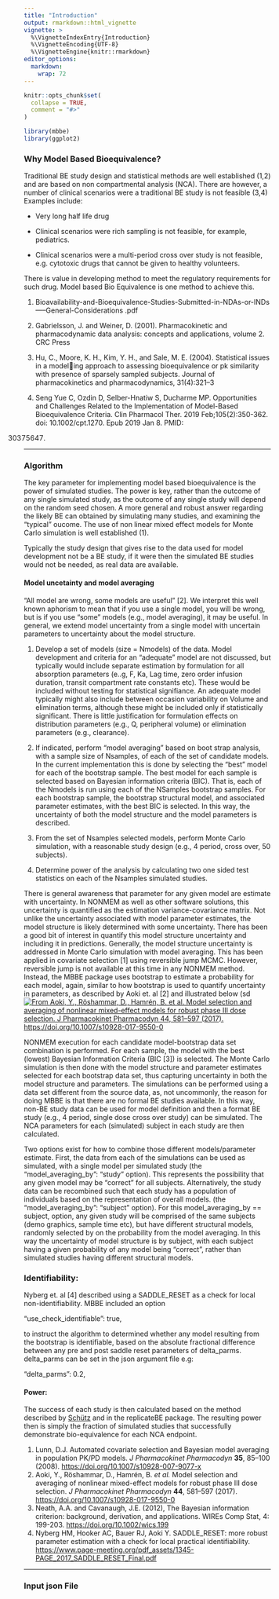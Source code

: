 ```yaml
---
title: "Introduction"
output: rmarkdown::html_vignette
vignette: >
  %\VignetteIndexEntry{Introduction}
  %\VignetteEncoding{UTF-8}
  %\VignetteEngine{knitr::rmarkdown}
editor_options: 
  markdown: 
    wrap: 72
---
```


```r
knitr::opts_chunk$set(
  collapse = TRUE,
  comment = "#>"
)
```

```r
library(mbbe)
library(ggplot2) 

```

### Why Model Based Bioequivalence?

Traditional BE study design and statistical methods are well established
(1,2) and are based on non compartmental analysis (NCA). There are
however, a number of clinical scenarios were a traditional BE study is
not feasible (3,4) Examples include:

-   Very long half life drug

-   Clinical scenarios were rich sampling is not feasible, for example,
    pediatrics.

-   Clinical scenarios were a multi-period cross over study is not
    feasible, e.g. cytotoxic drugs that cannot be given to healthy
    volunteers.

There is value in developing method to meet the regulatory requirements
for such drug. Model based Bio Equivalence is one method to achieve
this.

1.  Bioavailability-and-Bioequivalence-Studies-Submitted-in-NDAs-or-INDs-----General-Considerations
    .pdf

2.  Gabrielsson, J. and Weiner, D. (2001). Pharmacokinetic and
    pharmacodynamic data analysis: concepts and applications, volume 2.
    CRC Press

3.  Hu, C., Moore, K. H., Kim, Y. H., and Sale, M. E. (2004).
    Statistical issues in a modeling approach to assessing
    bioequivalence or pk similarity with presence of sparsely sampled
    subjects. Journal of pharmacokinetics and pharmacodynamics,
    31(4):321--3

4.  Seng Yue C, Ozdin D, Selber-Hnatiw S, Ducharme MP. Opportunities and
    Challenges Related to the Implementation of Model-Based
    Bioequivalence Criteria. Clin Pharmacol Ther. 2019
    Feb;105(2):350-362. doi: 10.1002/cpt.1270. Epub 2019 Jan 8. PMID:

    30375647. 

------------------------------------------------------------------------

### 

### Algorithm

The key parameter for implementing model based bioequivalence is the
power of simulated studies. The power is key, rather than the outcome of
any single simulated study, as the outcome of any single study will
depend on the random seed chosen. A more general and robust answer
regarding the likely BE can obtained by simulating many studies, and
examining the "typical" oucome. The use of non linear mixed effect
models for Monte Carlo simulation is well established (1).

Typically the study design that gives rise to the data used for model
development not be a BE study, if it were then the simulated BE studies
would not be needed, as real data are available.

#### Model uncetainty and model averaging

"All model are wrong, some models are useful" [2]. We interpret this
well known aphorism to mean that if you use a single model, you will be
wrong, but is if you use "some" models (e.g., model averaging), it may
be useful. In general, we extend model uncertainty from a single model
with uncertain parameters to uncertainty about the model structure.

1.  Develop a set of models (size = Nmodels) of the data. Model
    development and criteria for an "adequate" model are not discussed,
    but typically would include separate estimation by formulation for
    all absorption parameters (e..g, F, Ka, Lag time, zero order
    infusion duration, transit compartment rate constants etc). These
    would be included without testing for statistical signifiance. An
    adequate model typically might also include between occasion
    variability on Volume and elimination terms, although these might be
    included only if statistically significant. There is little
    justification for formulation effects on distribution parameters
    (e.g., Q, peripheral volume) or elimination parameters (e.g.,
    clearance).

2.  If indicated, perform "model averaging" based on boot strap
    analysis, with a sample size of Nsamples, of each of the set of
    candidate models. In the current implementation this is done by
    selecting the "best" model for each of the bootstrap sample. The
    best model for each sample is selected based on Bayesian information
    criteria (BIC). That is, each of the Nmodels is run using each of
    the NSamples bootstrap samples. For each bootstrap sample, the
    bootstrap structural model, and associated parameter estimates, with
    the best BIC is selected. In this way, the uncertainty of both the
    model structure and the model parameters is described.

3.  From the set of Nsamples selected models, perform Monte Carlo
    simulation, with a reasonable study design (e.g., 4 period, cross
    over, 50 subjects).

4.  Determine power of the analysis by calculating two one sided test
    statistics on each of the Nsamples simulated studies.

There is general awareness that parameter for any given model are
estimate with uncertainty. In NONMEM as well as other software
solutions, this uncertainty is quantified as the estimation
variance-covariance matrix. Not unlike the uncertainty associated with
model parameter estimates, the model structure is likely determined with
some uncertainty. There has been a good bit of interest in quantify this
model structure uncertainty and including it in predictions. Generally,
the model structure uncertainty is addressed in Monte Carlo simulation
with model averaging. This has been applied in covariate selection [1]
using reversible jump MCMC. However, reversible jump is not available at
this time in any NONMEM method. Instead, the MBBE package uses bootstrap
to estimate a probability for each model, again, similar to how
bootstrap is used to quantify uncertainty in parameters, as described by
Aoki et. al [2] and illustrated below (sd[![From Aoki, Y., Röshammar,
D., Hamrén, B. et al. Model selection and averaging of nonlinear
mixed-effect models for robust phase III dose selection. J Pharmacokinet
Pharmacodyn 44, 581--597 (2017).
https://doi.org/10.1007/s10928-017-9550-0](images/Average-Hooker-01.png)](Aoki,%20Y.,%20Röshammar,%20D.,%20Hamrén,%20B.%20et%20al.%20Model%20selection%20and%20averaging%20of%20nonlinear%20mixed-effect%20models%20for%20robust%20phase%20III%20dose%20selection.%20J%20Pharmacokinet%20Pharmacodyn%2044,%20581–597%20(2017).%20https://doi.org/10.1007/s10928-017-9550-0)

NONMEM execution for each candidate model-bootstrap data set combination
is performed. For each sample, the model with the best (lowest) Bayesian
Information Criteria (BIC [3]) is selected. The Monte Carlo simulation
is then done with the model structure and parameter estimates selected
for each bootstrap data set, thus capturing uncertainty in both the
model structure and parameters. The simulations can be performed using a
data set different from the source data, as, not uncommonly, the reason
for doing MBBE is that there are no formal BE studies available. In this
way, non-BE study data can be used for model definition and then a
format BE study (e.g., 4 period, single dose cross over study) can be
simulated. The NCA parameters for each (simulated) subject in each study
are then calculated.

Two options exist for how to combine those different models/parameter
estimate. First, the data from each of the simulations can be used as
simulated, with a single model per simulated study (the
"model_averaging_by": "study" option). This represents the possibility
that any given model may be "correct" for all subjects. Alternatively,
the study data can be recombined such that each study has a population
of individuals based on the representation of overall models. (the
"model_averaging_by": "subject" option). For this model_averaging_by ==
subject, option, any given study will be comprised of the same subjects
(demo graphics, sample time etc), but have different structural models,
randomly selected by on the probability from the model averaging. In
this way the uncertainty of model structure is by subject, with each
subject having a given probability of any model being "correct", rather
than simulated studies having different structural models.

### Identifiability:

Nyberg et. al [4] described using a SADDLE_RESET as a check for local
non-identifiability. MBBE included an option

"use_check_identifiable": true,

to instruct the algorithm to determined whether any model resulting from
the bootstrap is identifiable, based on the absolute fractional
difference between any pre and post saddle reset parameters of
delta_parms. delta_parms can be set in the json argument file e.g:

"delta_parms": 0.2,

#### Power:

The success of each study is then calculated based on the method
described by
[Schütz](https://cran.r-project.org/web/packages/replicateBE/replicateBE.pdf)
and in the replicateBE package. The resulting power then is simply the
fraction of simulated studies that successfully demonstrate
bio-equivalence for each NCA endpoint.

1.  Lunn, D.J. Automated covariate selection and Bayesian model
    averaging in population PK/PD models. *J Pharmacokinet
    Pharmacodyn* **35**, 85--100 (2008).
    <https://doi.org/10.1007/s10928-007-9077-x>
2.  Aoki, Y., Röshammar, D., Hamrén, B. *et al.* Model selection and
    averaging of nonlinear mixed-effect models for robust phase III dose
    selection. *J Pharmacokinet Pharmacodyn* **44**, 581--597 (2017).
    <https://doi.org/10.1007/s10928-017-9550-0>
3.  Neath, A.A. and Cavanaugh, J.E. (2012), The Bayesian information
    criterion: background, derivation, and applications. WIREs Comp
    Stat, 4: 199-203. <https://doi.org/10.1002/wics.199>
4.  Nyberg HM, Hooker AC, Bauer RJ, Aoki Y. SADDLE_RESET: more robust
    parameter estimation with a check for local practical
    identifiability.
    <https://www.page-meeting.org/pdf_assets/1345-PAGE_2017_SADDLE_RESET_Final.pdf>

------------------------------------------------------------------------

### Input json File
